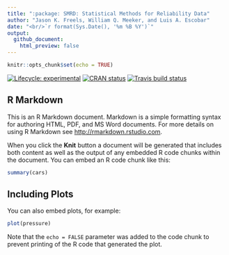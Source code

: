 ```yaml
---
title: ":package: SMRD: Statistical Methods for Reliability Data"
author: "Jason K. Freels, William Q. Meeker, and Luis A. Escobar"
date: "<br/>`r format(Sys.Date(), '%m %B %Y')`"
output: 
  github_document:
    html_preview: false
---
```


```r
knitr::opts_chunk$set(echo = TRUE)
```
[![Lifecycle: experimental](https://img.shields.io/badge/lifecycle-experimental-orange.svg)](https://www.tidyverse.org/lifecycle/#experimental)
[![CRAN status](https://www.r-pkg.org/badges/version/SMRD2)](https://cran.r-project.org/package=SMRD2)
[![Travis build status](https://travis-ci.org/Auburngrads/SMRD2.svg?branch=master)](https://travis-ci.org/Auburngrads/SMRD2)


## R Markdown

This is an R Markdown document. Markdown is a simple formatting syntax for authoring HTML, PDF, and MS Word documents. For more details on using R Markdown see <http://rmarkdown.rstudio.com>.

When you click the **Knit** button a document will be generated that includes both content as well as the output of any embedded R code chunks within the document. You can embed an R code chunk like this:

```r
summary(cars)
```

## Including Plots

You can also embed plots, for example:

```r
plot(pressure)
```

Note that the `echo = FALSE` parameter was added to the code chunk to prevent printing of the R code that generated the plot.
